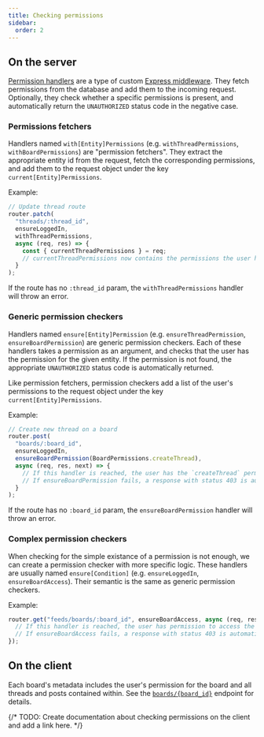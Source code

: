 ```yaml
---
title: Checking permissions
sidebar:
  order: 2
---
```



## On the server

[Permission handlers](https://github.com/BobaBoard/boba-backend/blob/main/handlers/permissions.ts)
are a type of custom
[Express middleware](https://expressjs.com/en/guide/using-middleware.html). They
fetch permissions from the database and add them to the incoming request.
Optionally, they check whether a specific permissions is present, and
automatically return the `UNAUTHORIZED` status code in the negative case.

### Permissions fetchers

Handlers named `with[Entity]Permissions` (e.g. `withThreadPermissions`,
`withBoardPermissions`) are "permission fetchers". They extract the appropriate
entity id from the request, fetch the corresponding permissions, and add them to
the request object under the key `current[Entity]Permissions`.

Example:

```js
// Update thread route
router.patch(
  "threads/:thread_id",
  ensureLoggedIn,
  withThreadPermissions,
  async (req, res) => {
    const { currentThreadPermissions } = req;
    // currentThreadPermissions now contains the permissions the user has for the thread with id `thread_id`.
  }
);
```

<Aside type="caution">

If the route has no `:thread_id` param, the `withThreadPermissions` handler will
throw an error.

</Aside>

### Generic permission checkers

Handlers named `ensure[Entity]Permission` (e.g. `ensureThreadPermission`,
`ensureBoardPermission`) are generic permission checkers. Each of these handlers
takes a permission as an argument, and checks that the user has the permission
for the given entity. If the permission is not found, the appropriate
`UNAUTHORIZED` status code is automatically returned.

Like permission fetchers, permission checkers add a list of the user's
permissions to the request object under the key `current[Entity]Permissions`.

Example:

```js
// Create new thread on a board
router.post(
  "boards/:board_id",
  ensureLoggedIn,
  ensureBoardPermission(BoardPermissions.createThread),
  async (req, res, next) => {
    // If this handler is reached, the user has the `createThread` permission for the board with id `board_i`.
    // If ensureBoardPermission fails, a response with status 403 is automatically sent back.
  }
);
```

<Aside type="caution">

If the route has no `:board_id` param, the `ensureBoardPermission` handler will
throw an error.

</Aside>

### Complex permission checkers

When checking for the simple existance of a permission is not enough, we can
create a permission checker with more specific logic. These handlers are usually
named `ensure[Condition]` (e.g. `ensureLoggedIn`, `ensureBoardAccess`). Their
semantic is the same as generic permission checkers.

Example:

```js
router.get("feeds/boards/:board_id", ensureBoardAccess, async (req, res) => {
  // If this handler is reached, the user has permission to access the board with id `board_id`.
  // If ensureBoardAccess fails, a response with status 403 is automatically sent back.
});
```

## On the client

Each board's metadata includes the user's permission for the board and all
threads and posts contained within. See the
[`boards/{board_id}`](/api/#operation/getBoardsByUuid)
endpoint for details.

{/* TODO: Create documentation about checking permissions on the client and add a link here. */}
